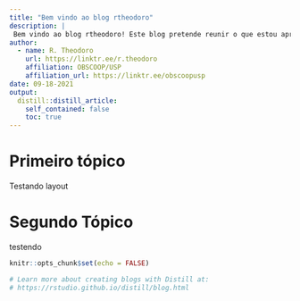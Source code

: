 ```yaml
---
title: "Bem vindo ao blog rtheodoro"
description: |
 Bem vindo ao blog rtheodoro! Este blog pretende reunir o que estou aprendendo em R, Python e SQL.
author:
  - name: R. Theodoro 
    url: https://linktr.ee/r.theodoro
    affiliation: OBSCOOP/USP
    affiliation_url: https://linktr.ee/obscoopusp
date: 09-18-2021
output:
  distill::distill_article:
    self_contained: false
    toc: true
---
```



# Primeiro tópico

Testando layout

# Segundo Tópico

testendo

```r
knitr::opts_chunk$set(echo = FALSE)

# Learn more about creating blogs with Distill at:
# https://rstudio.github.io/distill/blog.html

```



